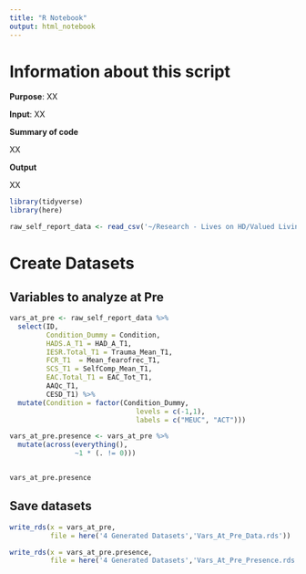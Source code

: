 ```yaml
---
title: "R Notebook"
output: html_notebook
---
```


# Information about this script

**Purpose**: XX

**Input**: XX

**Summary of code**

XX

**Output**

XX

```r
library(tidyverse)
library(here)

raw_self_report_data <- read_csv('~/Research - Lives on HD/Valued Living Study/Valued Living Study raw data/Current/data from Qualtrics/RCT_Qualtrics_Unabridged_10.12.20.csv', na = ("#NULL!"))


```

# Create Datasets

## Variables to analyze at Pre

```r

vars_at_pre <- raw_self_report_data %>%
  select(ID,
         Condition_Dummy = Condition, 
         HADS.A_T1 = HAD_A_T1,
         IESR.Total_T1 = Trauma_Mean_T1,
         FCR_T1  = Mean_fearofrec_T1,
         SCS_T1 = SelfComp_Mean_T1,
         EAC.Total_T1 = EAC_Tot_T1,
         AAQc_T1,
         CESD_T1) %>%
  mutate(Condition = factor(Condition_Dummy, 
                               levels = c(-1,1), 
                               labels = c("MEUC", "ACT")))

vars_at_pre.presence <- vars_at_pre %>%
  mutate(across(everything(), 
                ~1 * (. != 0)))


vars_at_pre.presence
```

## Save datasets

```r

write_rds(x = vars_at_pre,
          file = here('4 Generated Datasets','Vars_At_Pre_Data.rds'))

write_rds(x = vars_at_pre.presence,
          file = here('4 Generated Datasets','Vars_At_Pre_Presence.rds'))

```

